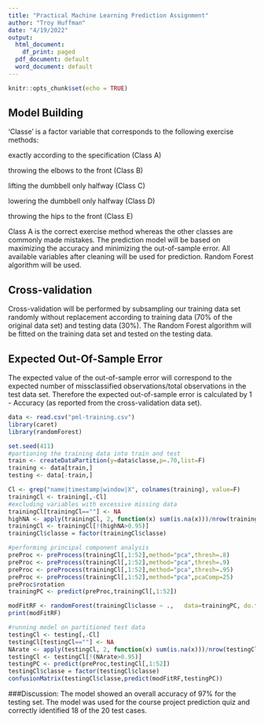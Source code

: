 ```yaml
---
title: "Practical Machine Learning Prediction Assignment"
author: "Troy Huffman"
date: "4/19/2022"
output:
  html_document:
    df_print: paged
  pdf_document: default
  word_document: default
---
```


```r
knitr::opts_chunk$set(echo = TRUE)
```

## Model Building

'Classe' is a factor variable that corresponds to the following exercise methods:

exactly according to the specification (Class A)

throwing the elbows to the front (Class B)

lifting the dumbbell only halfway (Class C)

lowering the dumbbell only halfway (Class D)

throwing the hips to the front (Class E)

Class A is the correct exercise method whereas the other classes are commonly made mistakes. The prediction model will be based on maximizing the accuracy and minimizing the out-of-sample error. All available variables after cleaning will be used for prediction. Random Forest algorithm will be used.

## Cross-validation

Cross-validation will be performed by subsampling our training data set randomly without replacement according to training data (70% of the original data set) and testing data (30%). The Random Forest algorithm will be fitted on the training data set and tested on the testing data.

## Expected Out-Of-Sample Error

The expected value of the out-of-sample error will correspond to the expected number of missclassified observations/total observations in the test data set. Therefore the expected out-of-sample error is calculated by 1 - Accuracy (as reported from the cross-validation data set).



```r
data <- read.csv("pml-training.csv")
library(caret)
library(randomForest)
```

```r
set.seed(411)
#partioning the training data into train and test
train <- createDataPartition(y=data$classe,p=.70,list=F)
training <- data[train,]
testing <- data[-train,]
```

```r
Cl <- grep("name|timestamp|window|X", colnames(training), value=F) 
trainingCl <- training[,-Cl]
#excluding variables with excessive missing data
trainingCl[trainingCl==""] <- NA
highNA <- apply(trainingCl, 2, function(x) sum(is.na(x)))/nrow(trainingCl)
trainingCl <- trainingCl[!(highNA>0.95)]
trainingCl$classe = factor(trainingCl$classe)
```

```r
#performing principal component analysis
preProc <- preProcess(trainingCl[,1:52],method="pca",thresh=.8)
preProc <- preProcess(trainingCl[,1:52],method="pca",thresh=.9)
preProc <- preProcess(trainingCl[,1:52],method="pca",thresh=.95)
preProc <- preProcess(trainingCl[,1:52],method="pca",pcaComp=25) 
preProc$rotation
trainingPC <- predict(preProc,trainingCl[,1:52])
```

```r
modFitRF <- randomForest(trainingCl$classe ~ .,   data=trainingPC, do.trace=F)
print(modFitRF) 
```

```r
#running model on partitioned test data
testingCl <- testing[,-Cl]
testingCl[testingCl==""] <- NA
NArate <- apply(testingCl, 2, function(x) sum(is.na(x)))/nrow(testingCl)
testingCl <- testingCl[!(NArate>0.95)]
testingPC <- predict(preProc,testingCl[,1:52])
testingCl$classe = factor(testingCl$classe)
confusionMatrix(testingCl$classe,predict(modFitRF,testingPC))
```

###Discussion:
The model showed an overall accuracy of 97% for the testing set. The model was used for the course project prediction quiz and correctly identified 18 of the 20 test cases. 














